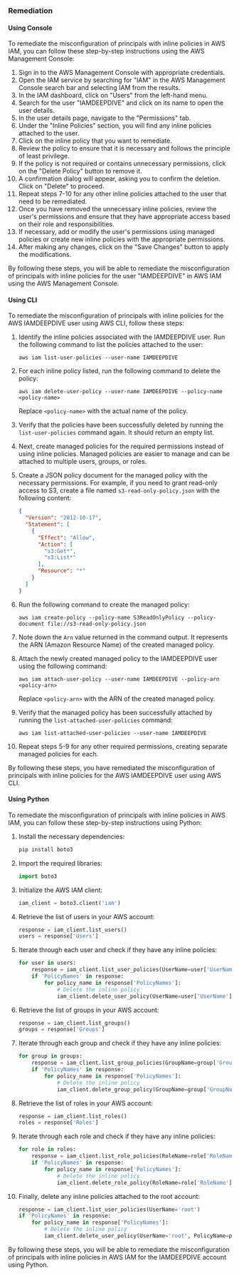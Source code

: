 ### Remediation

#### Using Console

To remediate the misconfiguration of principals with inline policies in AWS IAM, you can follow these step-by-step instructions using the AWS Management Console:

1. Sign in to the AWS Management Console with appropriate credentials.
2. Open the IAM service by searching for "IAM" in the AWS Management Console search bar and selecting IAM from the results.
3. In the IAM dashboard, click on "Users" from the left-hand menu.
4. Search for the user "IAMDEEPDIVE" and click on its name to open the user details.
5. In the user details page, navigate to the "Permissions" tab.
6. Under the "Inline Policies" section, you will find any inline policies attached to the user.
7. Click on the inline policy that you want to remediate.
8. Review the policy to ensure that it is necessary and follows the principle of least privilege.
9. If the policy is not required or contains unnecessary permissions, click on the "Delete Policy" button to remove it.
10. A confirmation dialog will appear, asking you to confirm the deletion. Click on "Delete" to proceed.
11. Repeat steps 7-10 for any other inline policies attached to the user that need to be remediated.
12. Once you have removed the unnecessary inline policies, review the user's permissions and ensure that they have appropriate access based on their role and responsibilities.
13. If necessary, add or modify the user's permissions using managed policies or create new inline policies with the appropriate permissions.
14. After making any changes, click on the "Save Changes" button to apply the modifications.

By following these steps, you will be able to remediate the misconfiguration of principals with inline policies for the user "IAMDEEPDIVE" in AWS IAM using the AWS Management Console.

#### Using CLI

To remediate the misconfiguration of principals with inline policies for the AWS IAMDEEPDIVE user using AWS CLI, follow these steps:

1. Identify the inline policies associated with the IAMDEEPDIVE user. Run the following command to list the policies attached to the user:
   ```
   aws iam list-user-policies --user-name IAMDEEPDIVE
   ```

2. For each inline policy listed, run the following command to delete the policy:
   ```
   aws iam delete-user-policy --user-name IAMDEEPDIVE --policy-name <policy-name>
   ```
   Replace `<policy-name>` with the actual name of the policy.

3. Verify that the policies have been successfully deleted by running the `list-user-policies` command again. It should return an empty list.

4. Next, create managed policies for the required permissions instead of using inline policies. Managed policies are easier to manage and can be attached to multiple users, groups, or roles.

5. Create a JSON policy document for the managed policy with the necessary permissions. For example, if you need to grant read-only access to S3, create a file named `s3-read-only-policy.json` with the following content:
   ```json
   {
     "Version": "2012-10-17",
     "Statement": [
       {
         "Effect": "Allow",
         "Action": [
           "s3:Get*",
           "s3:List*"
         ],
         "Resource": "*"
       }
     ]
   }
   ```

6. Run the following command to create the managed policy:
   ```
   aws iam create-policy --policy-name S3ReadOnlyPolicy --policy-document file://s3-read-only-policy.json
   ```

7. Note down the `Arn` value returned in the command output. It represents the ARN (Amazon Resource Name) of the created managed policy.

8. Attach the newly created managed policy to the IAMDEEPDIVE user using the following command:
   ```
   aws iam attach-user-policy --user-name IAMDEEPDIVE --policy-arn <policy-arn>
   ```
   Replace `<policy-arn>` with the ARN of the created managed policy.

9. Verify that the managed policy has been successfully attached by running the `list-attached-user-policies` command:
   ```
   aws iam list-attached-user-policies --user-name IAMDEEPDIVE
   ```

10. Repeat steps 5-9 for any other required permissions, creating separate managed policies for each.

By following these steps, you have remediated the misconfiguration of principals with inline policies for the AWS IAMDEEPDIVE user using AWS CLI.

#### Using Python

To remediate the misconfiguration of principals with inline policies in AWS IAM, you can follow these step-by-step instructions using Python:

1. Install the necessary dependencies:
   ```python
   pip install boto3
   ```

2. Import the required libraries:
   ```python
   import boto3
   ```

3. Initialize the AWS IAM client:
   ```python
   iam_client = boto3.client('iam')
   ```

4. Retrieve the list of users in your AWS account:
   ```python
   response = iam_client.list_users()
   users = response['Users']
   ```

5. Iterate through each user and check if they have any inline policies:
   ```python
   for user in users:
       response = iam_client.list_user_policies(UserName=user['UserName'])
       if 'PolicyNames' in response:
           for policy_name in response['PolicyNames']:
               # Delete the inline policy
               iam_client.delete_user_policy(UserName=user['UserName'], PolicyName=policy_name)
   ```

6. Retrieve the list of groups in your AWS account:
   ```python
   response = iam_client.list_groups()
   groups = response['Groups']
   ```

7. Iterate through each group and check if they have any inline policies:
   ```python
   for group in groups:
       response = iam_client.list_group_policies(GroupName=group['GroupName'])
       if 'PolicyNames' in response:
           for policy_name in response['PolicyNames']:
               # Delete the inline policy
               iam_client.delete_group_policy(GroupName=group['GroupName'], PolicyName=policy_name)
   ```

8. Retrieve the list of roles in your AWS account:
   ```python
   response = iam_client.list_roles()
   roles = response['Roles']
   ```

9. Iterate through each role and check if they have any inline policies:
   ```python
   for role in roles:
       response = iam_client.list_role_policies(RoleName=role['RoleName'])
       if 'PolicyNames' in response:
           for policy_name in response['PolicyNames']:
               # Delete the inline policy
               iam_client.delete_role_policy(RoleName=role['RoleName'], PolicyName=policy_name)
   ```

10. Finally, delete any inline policies attached to the root account:
    ```python
    response = iam_client.list_user_policies(UserName='root')
    if 'PolicyNames' in response:
        for policy_name in response['PolicyNames']:
            # Delete the inline policy
            iam_client.delete_user_policy(UserName='root', PolicyName=policy_name)
    ```

By following these steps, you will be able to remediate the misconfiguration of principals with inline policies in AWS IAM for the IAMDEEPDIVE account using Python.

